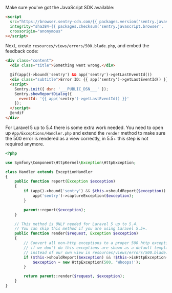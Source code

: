 Make sure you've got the JavaScript SDK available:

```html
<script
  src="https://browser.sentry-cdn.com/{{ packages.version('sentry.javascript.browser') }}/bundle.min.js"
  integrity="sha384-{{ packages.checksum('sentry.javascript.browser', 'bundle.min.js', 'sha384-base64') }}"
  crossorigin="anonymous"
></script>
```

Next, create `resources/views/errors/500.blade.php`, and embed the feedback code:

```html {filename:resources/views/errors/500.blade.php}
<div class="content">
  <div class="title">Something went wrong.</div>

  @if(app()->bound('sentry') && app('sentry')->getLastEventId())
  <div class="subtitle">Error ID: {{ app('sentry')->getLastEventId() }}</div>
  <script>
    Sentry.init({ dsn: '___PUBLIC_DSN___' });
    Sentry.showReportDialog({
      eventId: '{{ app('sentry')->getLastEventId() }}'
    });
  </script>
  @endif
</div>
```

For Laravel 5 up to 5.4 there is some extra work needed. You need to open up `App/Exceptions/Handler.php` and extend the
`render` method to make sure the 500 error is rendered as a view correctly, in 5.5+ this step is not required anymore.

```php {filename:app/Exceptions/Handler.php}
<?php

use Symfony\Component\HttpKernel\Exception\HttpException;

class Handler extends ExceptionHandler
{
    public function report(Exception $exception)
    {
        if (app()->bound('sentry') && $this->shouldReport($exception)) {
            app('sentry')->captureException($exception);
        }

        parent::report($exception);
    }

    // This method is ONLY needed for Laravel 5 up to 5.4.
    // You can skip this method if you are using Laravel 5.5+.
    public function render($request, Exception $exception)
    {
        // Convert all non-http exceptions to a proper 500 http exception
        // if we don't do this exceptions are shown as a default template
        // instead of our own view in resources/views/errors/500.blade.php
        if ($this->shouldReport($exception) && !$this->isHttpException($exception) && !config('app.debug')) {
            $exception = new HttpException(500, 'Whoops!');
        }

        return parent::render($request, $exception);
    }
}
```
